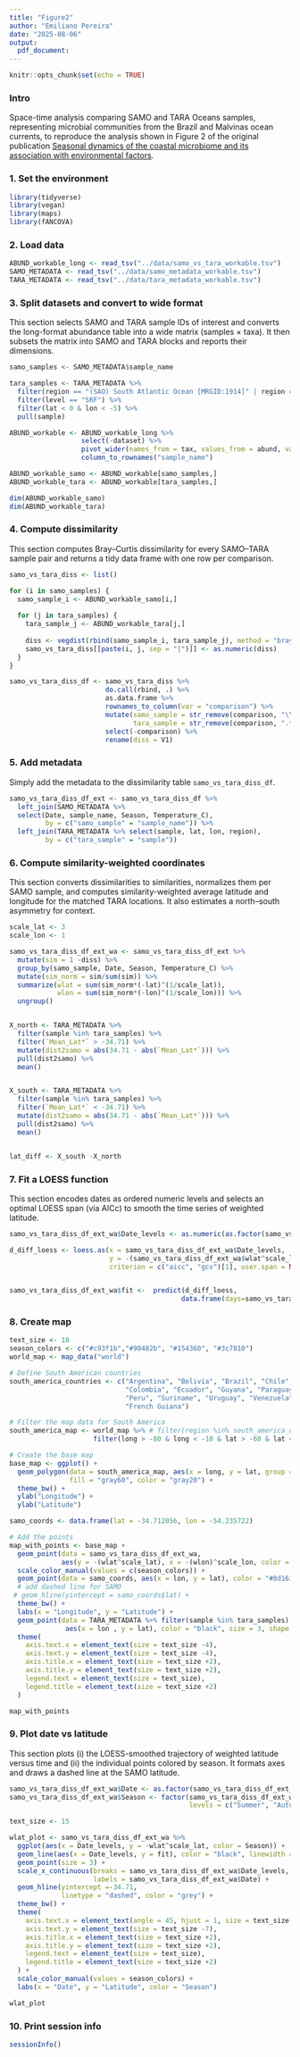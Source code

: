 ```yaml
---
title: "Figure2"
author: "Emiliano Pereira"
date: "2025-08-06"
output:
  pdf_document:
---
```


```r
knitr::opts_chunk$set(echo = TRUE)
```

### **Intro**
Space-time analysis comparing SAMO and TARA Oceans samples, representing microbial communities from the Brazil and Malvinas ocean currents, to reproduce the analysis shown in Figure 2 of the original publication [Seasonal dynamics of the coastal microbiome and its association with environmental factors](https://doi.org/10.1038/s41597-023-02266-0).

### **1. Set the environment**
```r
library(tidyverse)
library(vegan)
library(maps)
library(fANCOVA)
```

### **2. Load data**
```r
ABUND_workable_long <- read_tsv("../data/samo_vs_tara_workable.tsv")
SAMO_METADATA <- read_tsv("../data/samo_metadata_workable.tsv")
TARA_METADATA <- read_tsv("../data/tara_metadata_workable.tsv")
```

### **3. Split datasets and convert to wide format**
This section selects SAMO and TARA sample IDs of interest and converts the long-format abundance table into a wide matrix (samples × taxa). It then subsets the matrix into SAMO and TARA blocks and reports their dimensions.
```r

samo_samples <- SAMO_METADATA$sample_name 

tara_samples <- TARA_METADATA %>%
  filter(region == "(SAO) South Atlantic Ocean [MRGID:1914]" | region == "(SO) Southern Ocean [MRGID:1907]") %>%
  filter(level == "SRF") %>%
  filter(lat < 0 & lon < -5) %>%
  pull(sample)

ABUND_workable <- ABUND_workable_long %>%
                  select(-dataset) %>%
                  pivot_wider(names_from = tax, values_from = abund, values_fill = 0) %>%
                  column_to_rownames("sample_name")

ABUND_workable_samo <- ABUND_workable[samo_samples,]
ABUND_workable_tara <- ABUND_workable[tara_samples,]

dim(ABUND_workable_samo)
dim(ABUND_workable_tara)
```
### **4. Compute dissimilarity**
This section computes Bray–Curtis dissimilarity for every SAMO–TARA sample pair and returns a tidy data frame with one row per comparison.

```r

samo_vs_tara_diss <- list()

for (i in samo_samples) {
  samo_sample_i <- ABUND_workable_samo[i,]
  
  for (j in tara_samples) {
    tara_sample_j <- ABUND_workable_tara[j,]
    
    diss <- vegdist(rbind(samo_sample_i, tara_sample_j), method = "bray")
    samo_vs_tara_diss[[paste(i, j, sep = "|")]] <- as.numeric(diss)
  }
}

samo_vs_tara_diss_df <- samo_vs_tara_diss %>%
                        do.call(rbind, .) %>%
                        as.data.frame %>%
                        rownames_to_column(var = "comparison") %>%
                        mutate(samo_sample = str_remove(comparison, "\\|.*"),
                               tara_sample = str_remove(comparison, ".*\\|")) %>%
                        select(-comparison) %>%
                        rename(diss = V1)
```


### **5. Add metadata**
Simply add the metadata to the dissimilarity table `samo_vs_tara_diss_df`.

```r
samo_vs_tara_diss_df_ext <- samo_vs_tara_diss_df %>%
  left_join(SAMO_METADATA %>% 
  select(Date, sample_name, Season, Temperature_C),
         by = c("samo_sample" = "sample_name")) %>%
  left_join(TARA_METADATA %>% select(sample, lat, lon, region),
         by = c("tara_sample" = "sample"))
```

### **6. Compute similarity-weighted coordinates**
This section converts dissimilarities to similarities, normalizes them per SAMO sample, and computes similarity-weighted average latitude and longitude for the matched TARA locations. It also estimates a north–south asymmetry for context.

```r
scale_lat <- 3
scale_lon <- 1

samo_vs_tara_diss_df_ext_wa <- samo_vs_tara_diss_df_ext %>%
  mutate(sim = 1 -diss) %>%
  group_by(samo_sample, Date, Season, Temperature_C) %>%
  mutate(sim_norm = sim/sum(sim)) %>%
  summarize(wlat = sum(sim_norm*(-lat)^(1/scale_lat)),
            wlon = sum(sim_norm*(-lon)^(1/scale_lon))) %>%
  ungroup()


X_north <- TARA_METADATA %>%
  filter(sample %in% tara_samples) %>%
  filter(`Mean_Lat*` > -34.71) %>%
  mutate(dist2samo = abs(34.71 - abs(`Mean_Lat*`))) %>%
  pull(dist2samo) %>%
  mean()


X_south <- TARA_METADATA %>%
  filter(sample %in% tara_samples) %>%
  filter(`Mean_Lat*` < -34.71) %>%
  mutate(dist2samo = abs(34.71 - abs(`Mean_Lat*`))) %>%
  pull(dist2samo) %>%
  mean()


lat_diff <- X_south -X_north

```


### **7. Fit a LOESS function**
This section encodes dates as ordered numeric levels and selects an optimal LOESS span (via AICc) to smooth the time series of weighted latitude.

```r
samo_vs_tara_diss_df_ext_wa$Date_levels <- as.numeric(as.factor(samo_vs_tara_diss_df_ext_wa$Date))

d_diff_loess <- loess.as(x = samo_vs_tara_diss_df_ext_wa$Date_levels, 
                         y = -(samo_vs_tara_diss_df_ext_wa$wlat^scale_lat), degree = 2,
                         criterion = c("aicc", "gcv")[1], user.span = NULL, plot = F)


samo_vs_tara_diss_df_ext_wa$fit <-  predict(d_diff_loess, 
                                           data.frame(days=samo_vs_tara_diss_df_ext_wa$Date_levels))

```

### **8. Create map**

```r
text_size <- 18
season_colors <- c("#c93f1b","#98482b", "#154360", "#3c7810")
world_map <- map_data("world")

# Define South American countries
south_america_countries <- c("Argentina", "Bolivia", "Brazil", "Chile", 
                             "Colombia", "Ecuador", "Guyana", "Paraguay", 
                             "Peru", "Suriname", "Uruguay", "Venezuela", 
                             "French Guiana")

# Filter the map data for South America
south_america_map <- world_map %>% # filter(region %in% south_america_countries) %>%
                     filter(long > -80 & long < -10 & lat > -60 & lat < -8)

# Create the base map
base_map <- ggplot() +
  geom_polygon(data = south_america_map, aes(x = long, y = lat, group = group), 
               fill = "gray60", color = "gray20") +
  theme_bw() +
  ylab("Longitude") +
  ylab("Latitude") 

samo_coords <- data.frame(lat = -34.712056, lon = -54.235722)

# Add the points
map_with_points <- base_map +
  geom_point(data = samo_vs_tara_diss_df_ext_wa,
             aes(y = -(wlat^scale_lat), x = -(wlon)^scale_lon, color = Season), size = 2.5, alpha = 0.75) +
  scale_color_manual(values = c(season_colors)) + 
  geom_point(data = samo_coords, aes(x = lon, y = lat), color = "#8d1616", size = 3, shape = "x", stroke = 4) +
  # add dashed line for SAMO
 # geom_hline(yintercept = samo_coords$lat) +
  theme_bw() +
  labs(x = "Longitude", y = "Latitude") +
  geom_point(data = TARA_METADATA %>% filter(sample %in% tara_samples),
              aes(x = lon , y = lat), color = "black", size = 3, shape = "x", stroke = 2) +
  theme(
    axis.text.x = element_text(size = text_size -4),
    axis.text.y = element_text(size = text_size -4),
    axis.title.x = element_text(size = text_size +2),
    axis.title.y = element_text(size = text_size +2),
    legend.text = element_text(size = text_size),
    legend.title = element_text(size = text_size +2)
  )

map_with_points
```

### **9. Plot date vs latitude**
This section plots (i) the LOESS-smoothed trajectory of weighted latitude versus time and (ii) the individual points colored by season. It formats axes and draws a dashed line at the SAMO latitude.


```r
samo_vs_tara_diss_df_ext_wa$Date <- as.factor(samo_vs_tara_diss_df_ext_wa$Date)
samo_vs_tara_diss_df_ext_wa$Season <- factor(samo_vs_tara_diss_df_ext_wa$Season,
                                             levels = c("Summer", "Autumn", "Winter", "Spring" ))

text_size <- 15

wlat_plot <- samo_vs_tara_diss_df_ext_wa %>%
  ggplot(aes(x = Date_levels, y = -wlat^scale_lat, color = Season)) +
  geom_line(aes(x = Date_levels, y = fit), color = "black", linewidth = 1, alpha = 0.7) +
  geom_point(size = 3) +
  scale_x_continuous(breaks = samo_vs_tara_diss_df_ext_wa$Date_levels,
                     labels = samo_vs_tara_diss_df_ext_wa$Date) +
  geom_hline(yintercept =-34.71, 
             linetype = "dashed", color = "grey") +
  theme_bw() +
  theme(
    axis.text.x = element_text(angle = 45, hjust = 1, size = text_size-7),
    axis.text.y = element_text(size = text_size -7),
    axis.title.x = element_text(size = text_size +2),
    axis.title.y = element_text(size = text_size +2),
    legend.text = element_text(size = text_size),
    legend.title = element_text(size = text_size +2)
  ) +
  scale_color_manual(values = season_colors) +
  labs(x = "Date", y = "Latitude", color = "Season") 

wlat_plot
```

### **10. Print session info**
```r
sessionInfo()
```
